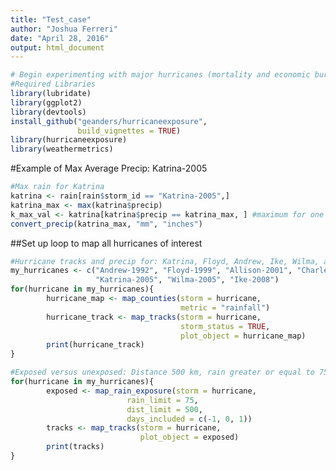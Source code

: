 ```yaml
---
title: "Test_case"
author: "Joshua Ferreri"
date: "April 28, 2016"
output: html_document
---
```


```r
# Begin experimenting with major hurricanes (mortality and economic burden)
#Required Libraries
library(lubridate)
library(ggplot2)
library(devtools)
install_github("geanders/hurricaneexposure", 
               build_vignettes = TRUE)
library(hurricaneexposure)
library(weathermetrics)
```

#Example of Max Average Precip: Katrina-2005

```r
#Max rain for Katrina
katrina <- rain[rain$storm_id == "Katrina-2005",]
katrina_max <- max(katrina$precip)
k_max_val <- katrina[katrina$precip == katrina_max, ] #maximum for one day
convert_precip(katrina_max, "mm", "inches")
```

##Set up loop to map all hurricanes of interest 

```r
#Hurricane tracks and precip for: Katrina, Floyd, Andrew, Ike, Wilma, and Charley
my_hurricanes <- c("Andrew-1992", "Floyd-1999", "Allison-2001", "Charley-2004", 
                   "Katrina-2005", "Wilma-2005", "Ike-2008")
for(hurricane in my_hurricanes){
        hurricane_map <- map_counties(storm = hurricane, 
                                      metric = "rainfall")
        hurricane_track <- map_tracks(storm = hurricane, 
                                      storm_status = TRUE, 
                                      plot_object = hurricane_map)
        print(hurricane_track)
}

#Exposed versus unexposed: Distance 500 km, rain greater or equal to 75 mm over 3 days
for(hurricane in my_hurricanes){
        exposed <- map_rain_exposure(storm = hurricane,
                          rain_limit = 75,
                          dist_limit = 500,
                          days_included = c(-1, 0, 1))
        tracks <- map_tracks(storm = hurricane, 
                             plot_object = exposed)
        print(tracks)
}
```
